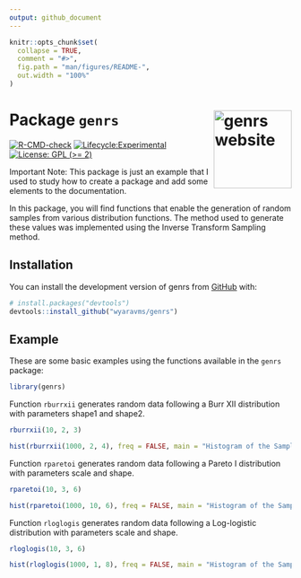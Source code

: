 ```yaml
---
output: github_document
---
```


<!-- README.md is generated from README.Rmd. Please edit that file -->

```r
knitr::opts_chunk$set(
  collapse = TRUE,
  comment = "#>",
  fig.path = "man/figures/README-",
  out.width = "100%"
)
```

# Package `genrs` <a href="https://wyaravms.github.io/genrs/"><img src="man/figures/logo.png" align="right" height="139" alt="genrs website" /></a>

<!-- badges: start -->
[![R-CMD-check](https://github.com/wyaravms/genrs/actions/workflows/R-CMD-check.yaml/badge.svg)](https://github.com/wyaravms/genrs/actions/workflows/R-CMD-check.yaml)
[![Lifecycle:Experimental](https://img.shields.io/badge/Lifecycle-Experimental-339999)](<Redirect-URL>)
[![License: GPL (>= 2)](https://img.shields.io/badge/license-GPL (>= 2)-blue.svg)](https://github.com/wyaravms/genrs/blob/main/LICENSE.md)

<!-- badges: end -->

Important Note: This package is just an example that I used to study how to create a package and add some elements to the documentation.

In this package, you will find functions that enable the generation of random samples from various distribution functions. The method used to generate these values was implemented using the Inverse Transform Sampling method.

## Installation

You can install the development version of genrs from [GitHub](https://github.com/) with:

``` r
# install.packages("devtools")
devtools::install_github("wyaravms/genrs")
```

## Example

These are some basic examples using the functions available in the `genrs` package:

```r
library(genrs)
```

Function `rburrxii` generates random data following a Burr XII distribution with parameters shape1 and shape2.

```r
rburrxii(10, 2, 3)

```

```r
hist(rburrxii(1000, 2, 4), freq = FALSE, main = "Histogram of the Sample")

```


Function `rparetoi` generates random data following a Pareto I distribution with parameters scale and shape.

```r
rparetoi(10, 3, 6)

```

```r
hist(rparetoi(1000, 10, 6), freq = FALSE, main = "Histogram of the Sample")
```

Function `rloglogis` generates random data following a Log-logistic distribution with parameters scale and shape.

```r
rloglogis(10, 3, 6)

```

```r
hist(rloglogis(1000, 1, 8), freq = FALSE, main = "Histogram of the Sample")
```
